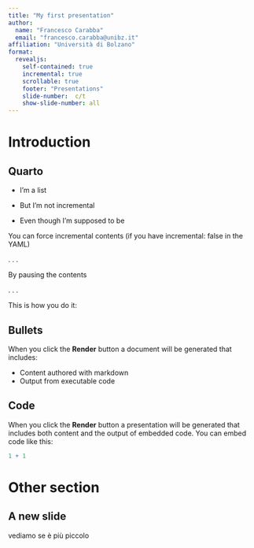 ```yaml
---
title: "My first presentation"
author:
  name: "Francesco Carabba"
  email: "francesco.carabba@unibz.it"
affiliation: "Università di Bolzano"
format:
  revealjs:
    self-contained: true
    incremental: true
    scrollable: true           
    footer: "Presentations"
    slide-number:  c/t
    show-slide-number: all
---
```


# Introduction

## Quarto

::: {.nonincremental}

- I'm a list

- But I'm not incremental 

- Even though I'm supposed to be 

:::


You can force incremental contents (if you have incremental: false in the YAML)

. . . 

By pausing the contents

. . . 

This is how you do it: 



## Bullets

When you click the **Render** button a document will be generated that includes:

-   Content authored with markdown
-   Output from executable code

## Code

When you click the **Render** button a presentation will be generated that includes both content and the output of embedded code. You can embed code like this:

```r
1 + 1
```


# Other section

## A new slide {.smaller footer="false"}

vediamo se è più piccolo